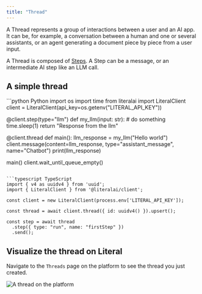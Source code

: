 ```yaml
---
title: "Thread"
---
```


A Thread represents a group of interactions between a user and an AI app. It can be, for example, a conversation between a human and one or several assistants, or an agent generating a document piece by piece from a user input.

A Thread is composed of [Steps](/concepts/step). A Step can be a message, or an intermediate AI step like an LLM call.

## A simple thread

<CodeGroup>
```python Python
import os
import time
from literalai import LiteralClient
client = LiteralClient(api_key=os.getenv("LITERAL_API_KEY"))

@client.step(type="llm")
def my_llm(input: str): # do something
    time.sleep(1)
    return "Response from the llm"

@client.thread
def main():
    llm_response = my_llm("Hello world")
    client.message(content=llm_response, type="assistant_message", name="Chatbot")
    print(llm_response)

main()
client.wait_until_queue_empty()
```

```typescript TypeScript
import { v4 as uuidv4 } from 'uuid';
import { LiteralClient } from '@literalai/client';

const client = new LiteralClient(process.env['LITERAL_API_KEY']);

const thread = await client.thread({ id: uuidv4() }).upsert();

const step = await thread
  .step({ type: "run", name: "firstStep" })
  .send();
```

</CodeGroup>

## Visualize the thread on Literal

Navigate to the `Threads` page on the platform to see the thread you just created.

<Frame caption="Output on the platform">
  <img src="/images/thread-one-step-one-message.png" alt="A thread on the platform" />
</Frame>